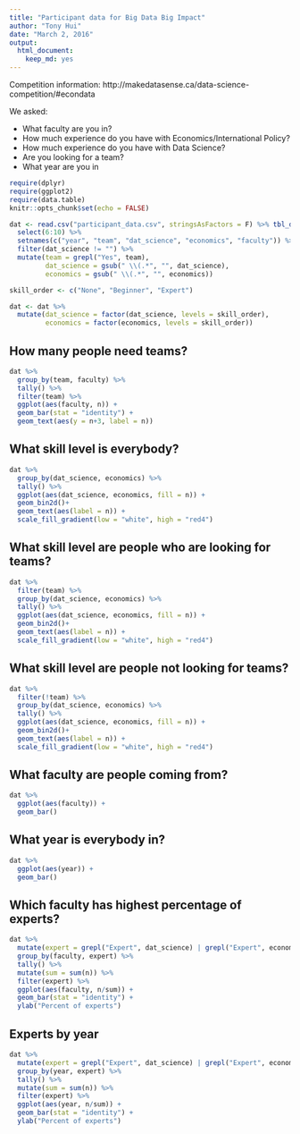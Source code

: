 ```yaml
---
title: "Participant data for Big Data Big Impact"
author: "Tony Hui"
date: "March 2, 2016"
output: 
  html_document: 
    keep_md: yes
---
```


Competition information: http://makedatasense.ca/data-science-competition/#econdata

We asked:

* What faculty are you in? 
* How much experience do you have with Economics/International Policy? 
* How much experience do you have with Data Science?
* Are you looking for a team?
* What year are you in

```r
require(dplyr)
require(ggplot2)
require(data.table)
knitr::opts_chunk$set(echo = FALSE)
```

```r
dat <- read.csv("participant_data.csv", stringsAsFactors = F) %>% tbl_df() %>%
  select(6:10) %>%
  setnames(c("year", "team", "dat_science", "economics", "faculty")) %>% 
  filter(dat_science != "") %>%
  mutate(team = grepl("Yes", team),
         dat_science = gsub(" \\(.*", "", dat_science),
         economics = gsub(" \\(.*", "", economics)) 

skill_order <- c("None", "Beginner", "Expert")

dat <- dat %>%
  mutate(dat_science = factor(dat_science, levels = skill_order),
         economics = factor(economics, levels = skill_order))
```

## How many people need teams?

```r
dat %>%
  group_by(team, faculty) %>%
  tally() %>%
  filter(team) %>%
  ggplot(aes(faculty, n)) +
  geom_bar(stat = "identity") +
  geom_text(aes(y = n+3, label = n))
```

## What skill level is everybody?

```r
dat %>%
  group_by(dat_science, economics) %>%
  tally() %>%
  ggplot(aes(dat_science, economics, fill = n)) +
  geom_bin2d()+
  geom_text(aes(label = n)) +
  scale_fill_gradient(low = "white", high = "red4")
```

## What skill level are people who are looking for teams?

```r
dat %>%
  filter(team) %>%
  group_by(dat_science, economics) %>%
  tally() %>%
  ggplot(aes(dat_science, economics, fill = n)) +
  geom_bin2d()+
  geom_text(aes(label = n)) +
  scale_fill_gradient(low = "white", high = "red4")
```

## What skill level are people not looking for teams?

```r
dat %>%
  filter(!team) %>%
  group_by(dat_science, economics) %>%
  tally() %>%
  ggplot(aes(dat_science, economics, fill = n)) +
  geom_bin2d()+
  geom_text(aes(label = n)) +
  scale_fill_gradient(low = "white", high = "red4")
```

## What faculty are people coming from?

```r
dat %>%
  ggplot(aes(faculty)) +
  geom_bar() 
```

## What year is everybody in?

```r
dat %>%
  ggplot(aes(year)) +
  geom_bar() 
```

## Which faculty has highest percentage of experts?

```r
dat %>%
  mutate(expert = grepl("Expert", dat_science) | grepl("Expert", economics)) %>%
  group_by(faculty, expert) %>%
  tally() %>%
  mutate(sum = sum(n)) %>%
  filter(expert) %>%
  ggplot(aes(faculty, n/sum)) +
  geom_bar(stat = "identity") +
  ylab("Percent of experts")
```

## Experts by year

```r
dat %>%
  mutate(expert = grepl("Expert", dat_science) | grepl("Expert", economics)) %>%
  group_by(year, expert) %>%
  tally() %>%
  mutate(sum = sum(n)) %>%
  filter(expert) %>%
  ggplot(aes(year, n/sum)) +
  geom_bar(stat = "identity") +
  ylab("Percent of experts")
```

